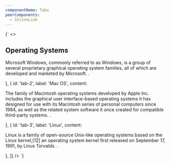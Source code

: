 ```yaml
---
componentName: Tabs
peerComponents:
  - InlineLink
---
```


<LiveComponent>{`
<>
  <h2>Operating Systems</h2>
  <Tabs
    tabs={[
      {
        id: 'tab-1',
        label: 'Windows',
        content: <p>Microsoft Windows, commonly referred to as Windows, is a group of several proprietary graphical operating system families, all of which are developed and marketed by Microsoft. <InlineLink href="https://en.wikipedia.org/wiki/Microsoft_Windows" text="Read more on Wikipedia" />.</p>
      },
      {
        id: 'tab-2',
        label: 'Mac OS',
        content: <p>The family of Macintosh operating systems developed by Apple Inc. includes the graphical user interface-based operating systems it has designed for use with its Macintosh series of personal computers since 1984, as well as the related system software it once created for compatible third-party systems. <InlineLink href="https://en.wikipedia.org/wiki/Macintosh_operating_systems" text="Read more on Wikipedia" />.</p>
      },
      {
        id: 'tab-3',
        label: 'Linux',
        content: <p>Linux is a family of open-source Unix-like operating systems based on the Linux kernel,[12] an operating system kernel first released on September 17, 1991, by Linus Torvalds. <InlineLink href="https://en.wikipedia.org/wiki/Linux" text="Read more on Wikipedia" />.</p>
      },
    ]}
  />
</>
`}</LiveComponent>
